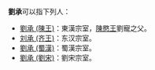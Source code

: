 '''劉承'''可以指下列人：

*[[劉承_(陳王)|劉承 (陳王)]]：東漢宗室，[[陳愍王|陳愍王]]劉寵之父。
*[[刘承_(齐王)|刘承 (齐王)]]：东汉宗室。
*[[劉承_(蜀漢)|劉承 (蜀漢)]]：蜀漢宗室。
*[[劉承_(劉宋)|劉承 (劉宋)]]：劉宋宗室。

{{disambig|C承|Cat=二字刘姓人名消歧义}}